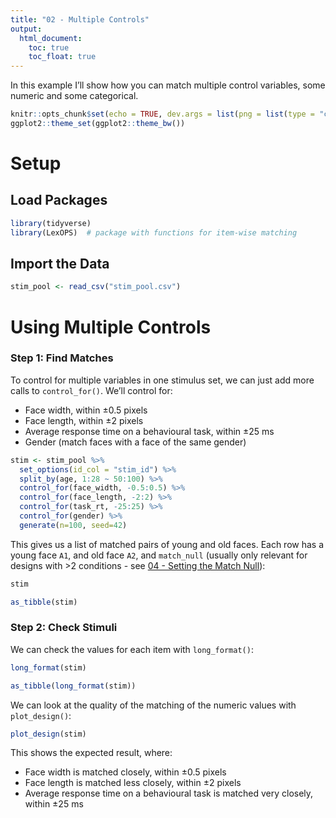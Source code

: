 ```yaml
---
title: "02 - Multiple Controls"
output:
  html_document:
    toc: true
    toc_float: true
---
```


In this example I'll show how you can match multiple control variables, some numeric and some categorical.

```r
knitr::opts_chunk$set(echo = TRUE, dev.args = list(png = list(type = "cairo")))
ggplot2::theme_set(ggplot2::theme_bw())
```

# Setup

## Load Packages

```r
library(tidyverse)
library(LexOPS)  # package with functions for item-wise matching
```

## Import the Data

```r
stim_pool <- read_csv("stim_pool.csv")
```

# Using Multiple Controls

### **Step 1**: Find Matches

To control for multiple variables in one stimulus set, we can just add more calls to `control_for()`. We'll control for:

* Face width, within ±0.5 pixels
* Face length, within ±2 pixels
* Average response time on a behavioural task, within ±25 ms
* Gender (match faces with a face of the same gender)

```r
stim <- stim_pool %>%
  set_options(id_col = "stim_id") %>%
  split_by(age, 1:28 ~ 50:100) %>%
  control_for(face_width, -0.5:0.5) %>%
  control_for(face_length, -2:2) %>%
  control_for(task_rt, -25:25) %>%
  control_for(gender) %>%
  generate(n=100, seed=42)
```

This gives us a list of matched pairs of young and old faces. Each row has a young face `A1`, and old face `A2`, and `match_null` (usually only relevant for designs with >2 conditions - see [04 - Setting the Match Null](iw_04_match_nulls.html)):

```r
stim
```

```r
as_tibble(stim)
```

### **Step 2**: Check Stimuli

We can check the values for each item with `long_format()`:

```r
long_format(stim)
```

```r
as_tibble(long_format(stim))
```

We can look at the quality of the matching of the numeric values with `plot_design()`:

```r
plot_design(stim)
```

This shows the expected result, where:

* Face width is matched closely, within ±0.5 pixels
* Face length is matched less closely, within ±2 pixels
* Average response time on a behavioural task is matched very closely, within ±25 ms
